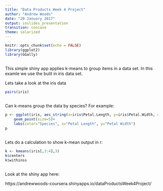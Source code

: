 ```yaml
---
title: "Data Products Week 4 Project"
author: "Andrew Woods"
date: "20 January 2017"
output: ioslides_presentation
transition: concave
theme: solarized
---
```


```r
knitr::opts_chunk$set(echo = FALSE)
library(ggplot2)
library(GGally)
```

## 

This simple shiny app applies k-means to group items in a data set.  In this examle we use the bulit in iris data set.

Lets take a look at the iris data


```r
pairs(iris)
```


## 

Can k-means group the data by species?  For example:


```r
p <- ggplot(iris, aes_string(x=iris$Petal.Length, y=iris$Petal.Width, color=iris$Species)) +
    geom_point(size=5)+
    labs(color="Species", x="Petal Length", y="Petal Width")
p
```

##

Lets do a calculation to show k-mean output in r:

```r
k <- kmeans(iris[,3:4],3)
k$centers
k$withinss
```

##

Look at the shiny app here:

https://andrewwoods-coursera.shinyapps.io/dataProductsWeek4Project/